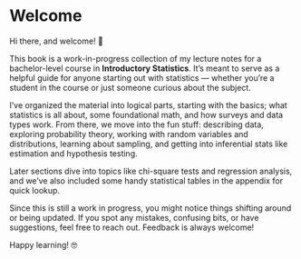 # Welcome {.unnumbered}

Hi there, and welcome! 👋

This book is a work-in-progress collection of my lecture notes for a bachelor-level course in **Introductory Statistics**. It's meant to serve as a helpful guide for anyone starting out with statistics — whether you're a student in the course or just someone curious about the subject.

I've organized the material into logical parts, starting with the basics; what statistics is all about, some foundational math, and how surveys and data types work. From there, we move into the fun stuff: describing data, exploring probability theory, working with random variables and distributions, learning about sampling, and getting into inferential stats like estimation and hypothesis testing.

Later sections dive into topics like chi-square tests and regression analysis, and we've also included some handy statistical tables in the appendix for quick lookup.

Since this is still a work in progress, you might notice things shifting around or being updated. If you spot any mistakes, confusing bits, or have suggestions, feel free to reach out. Feedback is always welcome!

Happy learning! 🤓